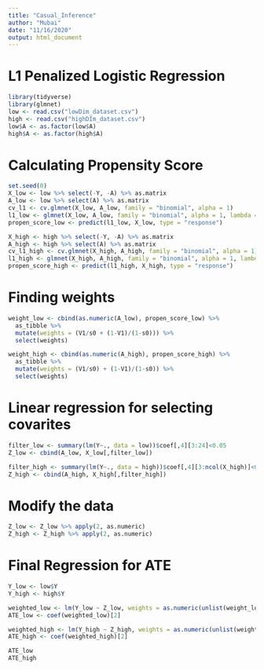 ---
title: "Casual_Inference"
author: "Mubai"
date: "11/16/2020"
output: html_document
---

# L1 Penalized Logistic Regression
```{r}
library(tidyverse)
library(glmnet)
low <- read.csv("lowDim_dataset.csv")
high <- read.csv("highDIm_dataset.csv")
low$A <- as.factor(low$A)
high$A <- as.factor(high$A)
```

# Calculating Propensity Score
```{r}
set.seed(0)
X_low <- low %>% select(-Y, -A) %>% as.matrix
A_low <- low %>% select(A) %>% as.matrix
cv_l1 <- cv.glmnet(X_low, A_low, family = "binomial", alpha = 1)
l1_low <- glmnet(X_low, A_low, family = "binomial", alpha = 1, lambda = cv_l1$lambda.min)
propen_score_low <- predict(l1_low, X_low, type = "response")
```

```{r}
X_high <- high %>% select(-Y, -A) %>% as.matrix
A_high <- high %>% select(A) %>% as.matrix
cv_l1_high <- cv.glmnet(X_high, A_high, family = "binomial", alpha = 1)
l1_high <- glmnet(X_high, A_high, family = "binomial", alpha = 1, lambda = cv_l1_high$lambda.min)
propen_score_high <- predict(l1_high, X_high, type = "response")
```

# Finding weights
```{r}
weight_low <- cbind(as.numeric(A_low), propen_score_low) %>% 
  as_tibble %>%
  mutate(weights = (V1/s0 + (1-V1)/(1-s0))) %>%
  select(weights)
```

```{r}
weight_high <- cbind(as.numeric(A_high), propen_score_high) %>%
  as_tibble %>%
  mutate(weights = (V1/s0) + (1-V1)/(1-s0)) %>%
  select(weights)
```

# Linear regression for selecting covarites
```{r}
filter_low <- summary(lm(Y~., data = low))$coef[,4][3:24]<0.05
Z_low <- cbind(A_low, X_low[,filter_low])
```

```{r}
filter_high <- summary(lm(Y~., data = high))$coef[,4][3:ncol(X_high)]<0.05
Z_high <- cbind(A_high, X_high[,filter_high])
```

# Modify the data
```{r}
Z_low <- Z_low %>% apply(2, as.numeric)
Z_high <- Z_high %>% apply(2, as.numeric)
```


# Final Regression for ATE
```{r}
Y_low <- low$Y
Y_high <- high$Y
```

```{r}
weighted_low <- lm(Y_low ~ Z_low, weights = as.numeric(unlist(weight_low)))
ATE_low <- coef(weighted_low)[2]
```
```{r}
weighted_high <- lm(Y_high ~ Z_high, weights = as.numeric(unlist(weight_high)))
ATE_high <- coef(weighted_high)[2]
```
```{r}
ATE_low
ATE_high
```

